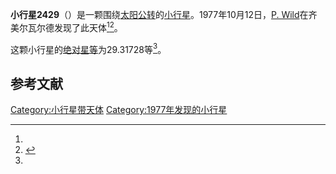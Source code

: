 {{Infobox planet
| bgcolour = #FFFFC0
| name = 2429 Schurer
| symbol = 
| image = 
| caption = 
| discovery = yes
| discovery_ref = 
| discoverer = [[P._Wild|P. Wild]]
| discovery_site = [[齐美尔瓦尔德|齐美尔瓦尔德]] 
| discovered = 1977年10月12日
| designations = yes
| mp_name = 
| named_after = 
| alt_names = 1977 TZ/ A915 TB
| mp_category = [[主带小行星|主带小行星]]
| orbit_ref = <ref name="a">[http://ssd.jpl.nasa.gov/sbdb.cgi?sstr=2429 2429 Schurer] {{Wayback|url=http://ssd.jpl.nasa.gov/sbdb.cgi?sstr=2429 |date=20200820033005 }}，小行星數據庫瀏覽器（JPL Small-Body Database Browser）－[[美国国家航空航天局|美国国家航空航天局]]喷气推进实验室</ref>
| epoch = 2456400.5 (2013年4月18日更新)
| aphelion = {{convert|2.8310720|AU|km|3|abbr=on|lk=out}}
| perihelion = {{convert|2.3139770|AU|km|3|abbr=on}}
| semimajor = {{convert|2.5725245|AU|km|3|abbr=on}}
| eccentricity = 0.1005034
| period = 1507.084806 [[日|日]]<br />4.13[[儒略年|儒略年]]
| avg_speed = 
| inclination = 15.04970
| asc_node = 17.93520
| mean_anomaly = 
| arg_peri = 29.31728
| satellites = 
| physical_characteristics = yes
| dimensions = 
| mass = 
| density = 
| surface_grav = 
| escape_velocity = 
| sidereal_day = 
| axial_tilt = 
| pole_ecliptic_lat = 
| pole_ecliptic_lon = 
| albedo = 
| temperatures= 
| temp_name1 = 
| mean_temp_1 = 
| max_temp_1 = 
| temp_name2 = 
| max_temp_2 = 
| spectral_type = 
| abs_magnitude = 29.31728
}}

'''小行星2429'''（{{lang-en|2429 Schurer}}）是一颗围绕[[太阳|太阳]][[公转|公转]]的[[小行星|小行星]]。1977年10月12日，[[P._Wild|P. Wild]]在齐美尔瓦尔德发现了此天体<ref name="a" /><ref>{{cite news|title=小行星列表|url=http://cfa-www.harvard.edu/iau/lists/NumberedMPs.txt|accessdate=2013-07-08|newspaper=哈佛大学|archive-date=2008-05-17|archive-url=https://web.archive.org/web/20080517010638/http://cfa-www.harvard.edu/iau/lists/NumberedMPs.txt|dead-url=no}}</ref>。

这颗小行星的[[绝对星等|绝对星等]]为29.31728等<ref name="a" />。

==参考文献==
{{reflist}}
{{Minor Planet Number|[[小行星2428|小行星2428]]|[[小行星2430|小行星2430]]}}

{{小天体}}

[[Category:小行星带天体|Category:小行星带天体]]
[[Category:1977年发现的小行星|Category:1977年发现的小行星]]

{{asteroid-stub}}